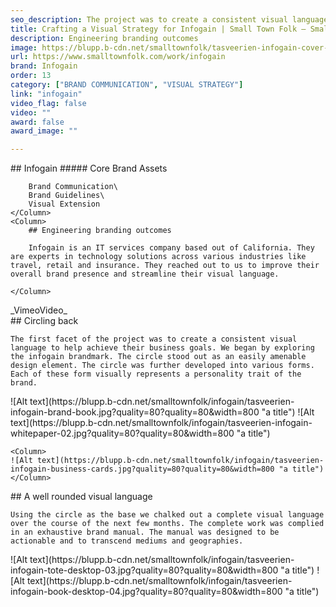 ```yaml
---
seo_description: The project was to create a consistent visual language to help achieve their business goals. Each of the forms visually represents a personality trait of the brand.
title: Crafting a Visual Strategy for Infogain | Small Town Folk — Small Town Folk
description: Engineering branding outcomes 
image: https://blupp.b-cdn.net/smalltownfolk/tasveerien-infogain-cover-desktop.jpg?quality=80
url: https://www.smalltownfolk.com/work/infogain
brand: Infogain  
order: 13
category: ["BRAND COMMUNICATION", "VISUAL STRATEGY"]
link: "infogain"
video_flag: false
video: ""
award: false
award_image: ""

---
```


<Column2>
    <Column>
        ## Infogain
        ##### Core Brand Assets

        Brand Communication\
        Brand Guidelines\
        Visual Extension
    </Column>
    <Column>  
        ## Engineering branding outcomes  
        
        Infogain is an IT services company based out of California. They are experts in technology solutions across various industries like travel, retail and insurance. They reached out to us to improve their overall brand presence and streamline their visual language.

    </Column>
</Column2>

<Column>
    <div class="bg-zinc-200 h-96 flex justify-center items-center">_VimeoVideo_</div>
</Column>

<Column>
    ## Circling back

    The first facet of the project was to create a consistent visual language to help achieve their business goals. We began by exploring the infogain brandmark. The circle stood out as an easily amenable design element. The circle was further developed into various forms. Each of these form visually represents a personality trait of the brand.
</Column>

<Column>
    <Column>
    ![Alt text](https://blupp.b-cdn.net/smalltownfolk/infogain/tasveerien-infogain-brand-book.jpg?quality=80?quality=80&width=800 "a title") 
    </Column>
</Column>

<Column2>
    <Column>
    ![Alt text](https://blupp.b-cdn.net/smalltownfolk/infogain/tasveerien-infogain-whitepaper-02.jpg?quality=80?quality=80&width=800 "a title") 
    </Column>

    <Column>
    ![Alt text](https://blupp.b-cdn.net/smalltownfolk/infogain/tasveerien-infogain-business-cards.jpg?quality=80?quality=80&width=800 "a title")
    </Column>
</Column2>

<Column>
    ## A well rounded visual language

    Using the circle as the base we chalked out a complete visual language over the course of the next few months. The complete work was complied in an exhaustive brand manual. The manual was designed to be actionable and to transcend mediums and geographies.
</Column>

<Column>
    ![Alt text](https://blupp.b-cdn.net/smalltownfolk/infogain/tasveerien-infogain-tote-desktop-03.jpg?quality=80?quality=80&width=800 "a title")
</Column>

<Column>
    ![Alt text](https://blupp.b-cdn.net/smalltownfolk/infogain/tasveerien-infogain-book-desktop-04.jpg?quality=80?quality=80&width=800 "a title")
</Column>

